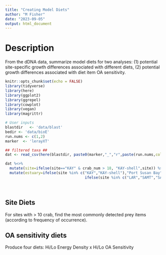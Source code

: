 ```yaml
---
title: "Creating Model Diets"
author: "M Fisher"
date: "2023-09-05"
output: html_document
---
```


# Description

From the dDNA data, summarize model diets for two analyses: (1) potential site-specific growth differences associated with different diets, (2) potential growth differences associated with diet item OA sensitivity.


```r
knitr::opts_chunk$set(echo = FALSE)
library(tidyverse)
library(here)
library(ggplot2)
library(ggrepel)
library(cowplot)
library(vegan)
library(magrittr)

# User inputs
blastdir   <- 'data/blast'
bedir <- 'data/bioE'
run.nums <- c(1,2)
marker  <- 'lerayXT'
```

```r
## filtered taxa ##
dat <- read_csv(here(blastdir, paste0(marker,"_","r",paste(run.nums,collapse="-"),"_sample_taxonomy_filtered2_uniqueTaxa.csv")))

dat %<>%
  mutate(site=ifelse(site=="KAY" & crab_num > 18, "KAY-shell",site)) %>%
  mutate(estuary=ifelse(site %in% c("KAY","KAY-shell"),"Port Susan Bay",
                                    ifelse(site %in% c("LAR","SAMT","SAMI"), "Samish Bay","Padilla Bay")))

```
<br>

## Site Diets

For sites with > 10 crab, find the most commonly detected prey items (according to frequency of occurrence).



## OA sensitivity diets

Produce four diets: Hi/Lo Energy Density x Hi/Lo OA Sensitivity










